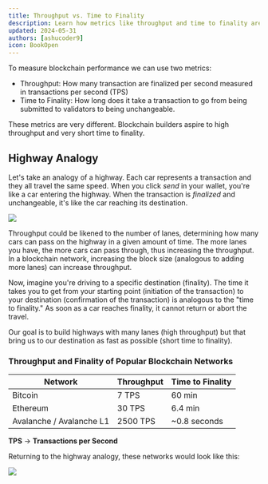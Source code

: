 ```yaml
---
title: Throughput vs. Time to Finality
description: Learn how metrics like throughput and time to finality are different.
updated: 2024-05-31
authors: [ashucoder9]
icon: BookOpen
---
```


To measure blockchain performance we can use two metrics:

- Throughput: How many transaction are finalized per second measured in transactions per second (TPS)
- Time to Finality: How long does it take a transaction to go from being submitted to validators to being unchangeable. 

These metrics are very different. Blockchain builders aspire to high throughput and very short time to finality.

## Highway Analogy

Let's take an analogy of a highway. Each car represents a transaction and they all travel the same speed. When you click *send* in your wallet, you're like a car entering the highway. When the transaction is *finalized* and unchangeable, it's like the car reaching its destination.

![](https://qizat5l3bwvomkny.public.blob.vercel-storage.com/builders-hub/course-images/avalanche-fundamentals/9-JT3ORUzCZAILlQJjQaY2nJvFZHEVRL.png)

Throughput could be likened to the number of lanes, determining how many cars can pass on the highway in a given amount of time. The more lanes you have, the more cars can pass through, thus increasing the throughput. In a blockchain network, increasing the block size (analogous to adding more lanes) can increase throughput.

Now, imagine you're driving to a specific destination (finality). The time it takes you to get from your starting point (initiation of the transaction) to your destination (confirmation of the transaction) is analogous to the "time to finality." As soon as a car reaches finality, it cannot return or abort the travel.

Our goal is to build highways with many lanes (high throughput) but that bring us to our destination as fast as possible (short time to finality).

### Throughput and Finality of Popular Blockchain Networks

|Network|Throughput|Time to Finality|
|---|---|---|
|Bitcoin|7 TPS|60 min|
|Ethereum|30 TPS|6.4 min|
|Avalanche / Avalanche L1|2500 TPS|~0.8 seconds|

**TPS** &rarr; **Transactions per Second**

Returning to the highway analogy, these networks would look like this:

![](https://qizat5l3bwvomkny.public.blob.vercel-storage.com/builders-hub/course-images/avalanche-fundamentals/10-M9xrguxF39gS0MkB03LHE1DcNDGsIV.png)



